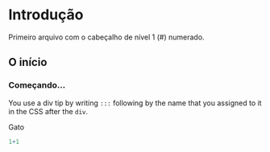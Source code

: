 # Introdução

Primeiro arquivo com o cabeçalho de nível 1 (#) numerado.

## O início



### Começando...

:::cursor
You use a div tip by writing `:::` following by the name that you assigned to it in the CSS after the `div`.
:::

:::cat
Gato
:::



```r
1+1
```
